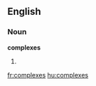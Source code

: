 ==English==

===Noun===
'''complexes'''

# {{plural of|[[complex]]}}

[[fr:complexes]]
[[hu:complexes]]